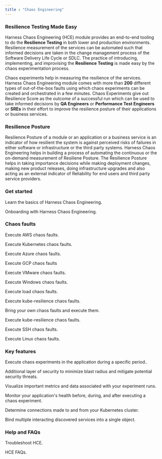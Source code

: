 ```yaml
---
title : "Chaos Engineering"
---
```


### Resilience Testing Made Easy

Harness Chaos Engineering (HCE) module provides an end-to-end tooling to do the **Resilience Testing** in both lower and production environments. Resilience measurement of the services can be automated such that informed decisions are taken in the change management process of the Software Delivery Life Cycle or SDLC. The practice of introducing, implementing, and improvising the **Resilience Testing** is made easy by the chaos experimentation process.

Chaos experiments help in measuring the resilience of the services. Harness Chaos Engineering module comes with more than **200** different types of out-of-the-box faults using which chaos experiments can be created and orchestrated in a few minutes. Chaos Experiments give out Resilience Score as the outcome of a successful run which can be used to take informed decisions by **QA Engineers** or **Performance Test Engineers** or **SREs** in their effort to improve the resilience posture of their applications or business services.

### Resilience Posture

Resilience Posture of a module or an application or a business service is an indicator of how resilient the system is against perceived risks of failures in either software or infrastructure or the third party systems. Harness Chaos Engineering helps in building a process of automating the continuous or the on-demand measurement of Resiliene Posture. The Resilience Posture helps in taking importance decisions while making deployment changes, making new product releases, doing infrastructure upgrades and also acting as an external indicator of Reliability for end users and third party service providers.

### Get started
<CardGroup cols={2}>
<Card title="Build resilient applications with chaos engineering" icon="angle-right" iconType="solid" href="https://developer.harness.io/docs/chaos-engineering/concepts/chaos101">

Learn the basics of Harness Chaos Engineering.
</Card>

<Card title="Onboard with HCE" icon="angle-right" iconType="solid" href="https://developer.harness.io/docs/chaos-engineering/getting-started/onboarding/">

Onboarding with Harness Chaos Engineering.
</Card>
</CardGroup>

### Chaos faults

<CardGroup cols={3}>
<Card title="AWS faults" icon="angle-right" iconType="solid" href="https://developer.harness.io/docs/chaos-engineering/use-harness-ce/chaos-faults/aws/">

Execute AWS chaos faults.

</Card>

<Card title="Kubernetes faults" icon="angle-right" iconType="solid" href="https://developer.harness.io/docs/chaos-engineering/use-harness-ce/chaos-faults/kubernetes/">

Execute Kubernetes chaos faults.

</Card>

<Card title="Azure faults" icon="angle-right" iconType="solid" href="https://developer.harness.io/docs/chaos-engineering/use-harness-ce/chaos-faults/azure/">

Execute Azure chaos faults.

</Card>

<Card title="GCP faults" icon="angle-right" iconType="solid" href="https://developer.harness.io/docs/chaos-engineering/use-harness-ce/chaos-faults/gcp/">

Execute GCP chaos faults

</Card>

<Card title="VMware faults" icon="angle-right" iconType="solid" href="https://developer.harness.io/docs/chaos-engineering/use-harness-ce/chaos-faults/vmware/">

Execute VMware chaos faults.

</Card>

<Card title="Windows faults" icon="angle-right" iconType="solid" href="https://developer.harness.io/docs/chaos-engineering/use-harness-ce/chaos-faults/windows/">

Execute Windows chaos faults.

</Card>

<Card title="Load faults" icon="angle-right" iconType="solid" href="https://developer.harness.io/docs/chaos-engineering/use-harness-ce/chaos-faults/load/">

Execute load chaos faults.

</Card>

<Card title="Kube-resilience faults" icon="angle-right" iconType="solid" href="https://developer.harness.io/docs/chaos-engineering/use-harness-ce/chaos-faults/kube-resilience/">

Execute kube-resilience chaos faults.

</Card>

<Card title="Bring Your Own Chaos (BYOC) faults" icon="angle-right" iconType="solid" href="https://developer.harness.io/docs/chaos-engineering/use-harness-ce/chaos-faults/byoc/">

Bring your own chaos faults and execute them.

</Card>

<Card title="Cloud Foundry chaos faults" icon="angle-right" iconType="solid" href="https://developer.harness.io/docs/chaos-engineering/use-harness-ce/chaos-faults/cloud-foundry/">

Execute kube-resilience chaos faults.

</Card>

<Card title="SSH faults" icon="angle-right" iconType="solid" href="https://developer.harness.io/docs/chaos-engineering/use-harness-ce/chaos-faults/ssh/">

Execute SSH chaos faults.

</Card>

<Card title="Linux chaos faults" icon="angle-right" iconType="solid" href="https://developer.harness.io/docs/chaos-engineering/use-harness-ce/chaos-faults/linux/">

Execute Linux chaos faults.

</Card>
</CardGroup>

### Key features

<CardGroup cols={3}>
<Card title="GameDay" icon="angle-right" iconType="solid" href="https://developer.harness.io/docs/chaos-engineering/use-harness-ce/GameDay">

Execute chaos experiments in the application during a specific period..

</Card>

<Card title="ChaosGuard" icon="angle-right" iconType="solid" href="https://developer.harness.io/docs/chaos-engineering/use-harness-ce/governance/governance-in-execution/">

Additional layer of security to minimize blast radius and mitigate potential security threats.

</Card>

<Card title="Chaos dashboard" icon="angle-right" iconType="solid" href="https://developer.harness.io/docs/chaos-engineering/use-harness-ce/dashboards/">

Visualize important metrics and data associated with your experiment runs.

</Card>

<Card title="Resilience Probes" icon="angle-right" iconType="solid" href="https://developer.harness.io/docs/chaos-engineering/use-harness-ce/probes/">

Monitor your application's health before, during, and after executing a chaos experiment.

</Card>

<Card title="Service Discovery" icon="angle-right" iconType="solid" href="https://developer.harness.io/docs/chaos-engineering/use-harness-ce/service-discovery/">

Determine connections made to and from your Kubernetes cluster.

</Card>

<Card title="Application Maps" icon="angle-right" iconType="solid" href="https://developer.harness.io/docs/chaos-engineering/use-harness-ce/application-map/">

Bind multiple interacting discovered services into a single object.

</Card>
</CardGroup>

### Help and FAQs

<CardGroup cols={2}>
<Card title="Troubleshoot HCE" icon="angle-right" iconType="solid" href="https://developer.harness.io/docs/chaos-engineering/troubleshooting/">

Troubleshoot HCE.

</Card>

<Card title="HCE FAQs" icon="angle-right" iconType="solid" href="https://developer.harness.io/kb/chaos-engineering/chaos-engineering-faq">

HCE FAQs.

</Card>
</CardGroup>
